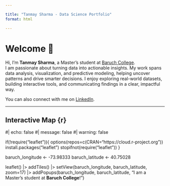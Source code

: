 ```yaml
---

title: "Tanmay Sharma - Data Science Portfolio"
format: html

---
```


# Welcome 👋

Hi, I’m **Tanmay Sharma**, a Master’s student at [Baruch College](https://zicklin.baruch.cuny.cuny.edu/).\
I am passionate about turning data into actionable insights. My work spans data analysis, visualization, and predictive modeling, helping uncover patterns and drive smarter decisions. I enjoy exploring real-world datasets, building interactive tools, and communicating findings in a clear, impactful way.

You can also connect with me on [LinkedIn](https://www.linkedin.com/in/tanmay-sharma-3146bb160).

------------------------------------------------------------------------

## Interactive Map {r}

#| echo: false
#| message: false
#| warning: false

if(!require("leaflet")){ 
  options(repos=c(CRAN="https://cloud.r-project.org")) 
  install.packages("leaflet") 
  stopifnot(require("leaflet")) 
}

baruch_longitude <- -73.98333
baruch_latitude <- 40.75028

leaflet() |>
  addTiles() |>
  setView(baruch_longitude, baruch_latitude, zoom=17) |>
  addPopups(baruch_longitude, baruch_latitude, 
            "I am a Master's student at <b>Baruch College</b>!")


